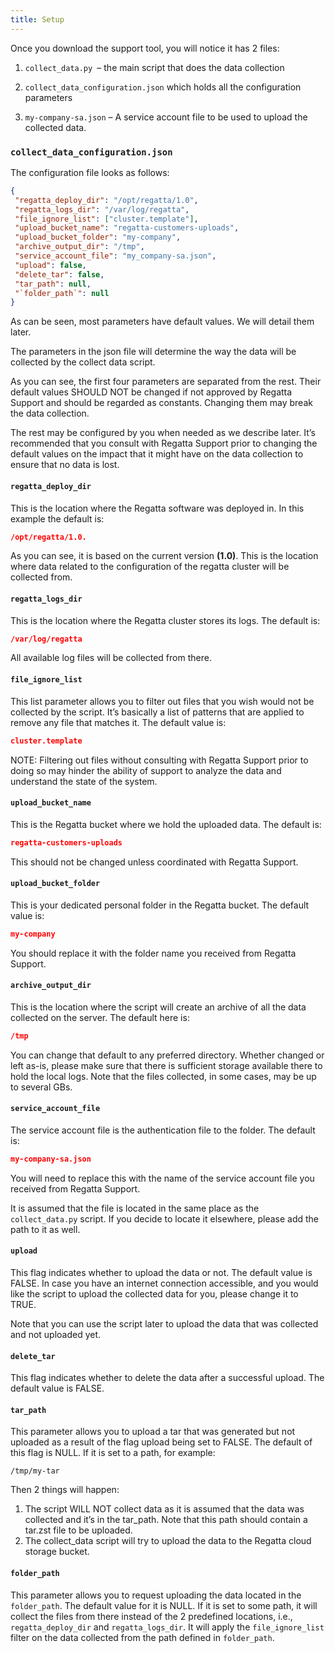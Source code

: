 ```yaml
---
title: Setup
---
```


Once you download the support tool, you will notice it has 2 files:

1. `collect_data.py `– the main script that does the data collection

2. `collect_data_configuration.json` which holds all the configuration 
parameters 
3. `my-company-sa.json` – A service account file to be used to upload the collected 
data.

### `collect_data_configuration.json`

The configuration file looks as follows:

```json 
{
 "regatta_deploy_dir": "/opt/regatta/1.0",
 "regatta_logs_dir": "/var/log/regatta",
 "file_ignore_list": ["cluster.template"],
 "upload_bucket_name": "regatta-customers-uploads",
 "upload_bucket_folder": "my-company",
 "archive_output_dir": "/tmp",
 "service_account_file": "my_company-sa.json",
 "upload": false,
 "delete_tar": false,
 "tar_path": null,
 "`folder_path`": null
}
```

As can be seen, most parameters have default values. We will detail them later.

The parameters in the json file will determine the way the data will be collected by the collect 
data script. 

As you can see, the first four parameters are separated from the rest. Their default values
SHOULD NOT be changed if not approved by Regatta Support and should be regarded as 
constants. Changing them may break the data collection.

The rest may be configured by you when needed as we describe later. It’s recommended that
you consult with Regatta Support prior to changing the default values on the impact that it might 
have on the data collection to ensure that no data is lost.


#### `regatta_deploy_dir`
This is the location where the Regatta software was deployed in. In this example the default is:

```json
/opt/regatta/1.0. 
```

As you can see, it is based on the current version **(1.0)**. This is the location where data related to 
the configuration of the regatta cluster will be collected from.

#### `regatta_logs_dir`

This is the location where the Regatta cluster stores its logs. The default is:

```json
/var/log/regatta
```

All available log files will be collected from there.


#### `file_ignore_list`

This list parameter allows you to filter out files that you wish would not be collected by the 
script. It’s basically a list of patterns that are applied to remove any file that matches it. The 
default value is:

```json
cluster.template
```

<Note> NOTE: Filtering out files without consulting with Regatta Support prior to doing so may hinder 
the ability of support to analyze the data and understand the state of the system. </Note>

#### `upload_bucket_name`

This is the Regatta bucket where we hold the uploaded data. The default is:

```json
regatta-customers-uploads
```

This should not be changed unless coordinated with Regatta Support.


#### `upload_bucket_folder`

This is your dedicated personal folder in the Regatta bucket. The default value is:

```json
my-company
```

You should replace it with the folder name you received from Regatta Support.

#### `archive_output_dir`

This is the location where the script will create an archive of all the data collected on the server. 
The default here is:

```JSON
/tmp
```

You can change that default to any preferred directory. Whether changed or left as-is, please 
make sure that there is sufficient storage available there to hold the local logs. Note that the 
files collected, in some cases, may be up to several GBs.

#### `service_account_file`
The service account file is the authentication file to the folder. The default is:

```json
my-company-sa.json
```

You will need to replace this with the name of the service account file you received from Regatta 
Support.

It is assumed that the file is located in the same place as the `collect_data.py` script. If you 
decide to locate it elsewhere, please add the path to it as well.


#### `upload`

This flag indicates whether to upload the data or not. The default value is FALSE. In case you 
have an internet connection accessible, and you would like the script to upload the collected 
data for you, please change it to TRUE.

<Note> Note that you can use the script later to upload the data that was collected and not uploaded 
yet.</Note>

#### `delete_tar`
This flag indicates whether to delete the data after a successful upload. The default value is 
FALSE.

#### `tar_path`
This parameter allows you to upload a tar that was generated but not uploaded as a result of the 
flag upload being set to FALSE. The default of this flag is NULL. If it is set to a path, for example:

```
/tmp/my-tar
```

Then 2 things will happen:

1. The script WILL NOT collect data as it is assumed that the data was collected and it’s in 
the tar_path.
Note that this path should contain a tar.zst file to be uploaded.
2. The collect_data script will try to upload the data to the Regatta cloud storage 
bucket.


#### `folder_path`

This parameter allows you to request uploading the data located in the `folder_path`. The 
default value for it is NULL. If it is set to some path, it will collect the files from there instead of 
the 2 predefined locations, i.e., `regatta_deploy_dir` and `regatta_logs_dir`. It will 
apply the `file_ignore_list` filter on the data collected from the path defined in 
`folder_path`.

